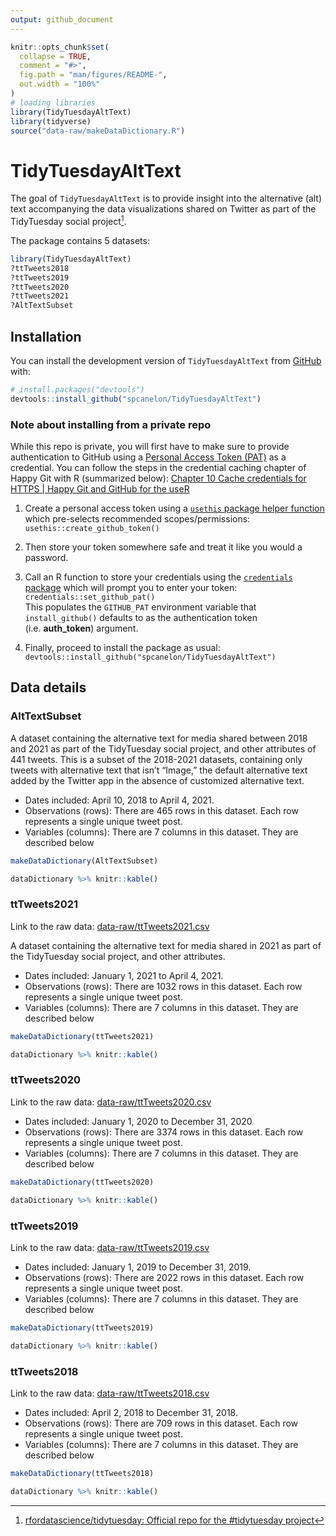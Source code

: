 ```yaml
---
output: github_document
---
```


<!-- README.md is generated from README.Rmd. Please edit that file -->

```r
knitr::opts_chunk$set(
  collapse = TRUE,
  comment = "#>",
  fig.path = "man/figures/README-",
  out.width = "100%"
)
# loading libraries
library(TidyTuesdayAltText)
library(tidyverse)
source("data-raw/makeDataDictionary.R")
```

# TidyTuesdayAltText

<!-- badges: start -->
<!-- badges: end -->

The goal of `TidyTuesdayAltText` is to provide insight into the alternative (alt) text accompanying the data visualizations shared on Twitter as part of the TidyTuesday social project^[[rfordatascience/tidytuesday: Official repo for the #tidytuesday project](https://github.com/rfordatascience/tidytuesday#a-weekly-social-data-project-in-r)].

The package contains 5 datasets:

```r
library(TidyTuesdayAltText)
?ttTweets2018
?ttTweets2019
?ttTweets2020
?ttTweets2021
?AltTextSubset
```

## Installation
<!--
You can install the released version of TidyTuesdayAltText from [CRAN](https://CRAN.R-project.org) with:
``` r
install.packages("TidyTuesdayAltText")
```
-->
You can install the development version of `TidyTuesdayAltText` from [GitHub](https://github.com/) with:

``` r
# install.packages("devtools")
devtools::install_github("spcanelon/TidyTuesdayAltText")
```
### Note about installing from a private repo

While this repo is private, you will first have to make sure to provide authentication to GitHub using a [Personal Access Token (PAT)](https://docs.github.com/en/github/authenticating-to-github/creating-a-personal-access-token) as a credential. You can follow the steps in the credential caching chapter of Happy Git with R (summarized below): [Chapter 10 Cache credentials for HTTPS | Happy Git and GitHub for the useR](https://happygitwithr.com/credential-caching.html)

1. Create a personal access token using a [`usethis` package helper function](https://usethis.r-lib.org/reference/create_github_token.html) which pre-selects recommended scopes/permissions: `usethis::create_github_token()`

1. Then store your token somewhere safe and treat it like you would a password.

1. Call an R function to store your credentials using the [`credentials` package](https://docs.ropensci.org/credentials/) which will prompt you to enter your token: `credentials::set_github_pat()`<br>
This populates the `GITHUB_PAT` environment variable that `install_github()` defaults to as the authentication token (i.e. **auth_token**) argument.

1. Finally, proceed to install the package as usual: `devtools::install_github("spcanelon/TidyTuesdayAltText")`

## Data details

### AltTextSubset

A dataset containing the alternative text for media shared between 2018 and 2021 as part of the TidyTuesday social project, and other attributes of 441 tweets. This is a subset of the 2018-2021 datasets, containing only tweets with alternative text that isn't "Image," the default alternative text added by the Twitter app in the absence of customized alternative text.

- Dates included: April 10, 2018 to April 4, 2021.
- Observations (rows): There are 465 rows in this dataset. Each row represents a single unique tweet post.
- Variables (columns): There are 7 columns in this dataset. They are described below

```r
makeDataDictionary(AltTextSubset)

dataDictionary %>% knitr::kable()
```

### ttTweets2021

Link to the raw data: [data-raw/ttTweets2021.csv](data-raw/ttTweets2021.csv)

A dataset containing the alternative text for media shared in 2021 as part of the TidyTuesday social project, and other attributes. 

- Dates included: January 1, 2021 to April 4, 2021.
- Observations (rows): There are 1032 rows in this dataset. Each row represents a single unique tweet post.
- Variables (columns): There are 7 columns in this dataset. They are described below

```r
makeDataDictionary(ttTweets2021)

dataDictionary %>% knitr::kable()
```

### ttTweets2020

Link to the raw data: [data-raw/ttTweets2020.csv](data-raw/ttTweets2020.csv)

- Dates included: January 1, 2020 to December 31, 2020
- Observations (rows): There are 3374 rows in this dataset. Each row represents a single unique tweet post.
- Variables (columns): There are 7 columns in this dataset. They are described below

```r
makeDataDictionary(ttTweets2020)

dataDictionary %>% knitr::kable()
```

### ttTweets2019

Link to the raw data: [data-raw/ttTweets2019.csv](data-raw/ttTweets2019.csv)

- Dates included: January 1, 2019 to December 31, 2019.
- Observations (rows): There are 2022 rows in this dataset. Each row represents a single unique tweet post.
- Variables (columns): There are 7 columns in this dataset. They are described below

```r
makeDataDictionary(ttTweets2019)

dataDictionary %>% knitr::kable()
```

### ttTweets2018

Link to the raw data: [data-raw/ttTweets2018.csv](data-raw/ttTweets2018.csv)

- Dates included: April 2, 2018 to December 31, 2018.
- Observations (rows): There are 709 rows in this dataset. Each row represents a single unique tweet post.
- Variables (columns): There are 7 columns in this dataset. They are described below

```r
makeDataDictionary(ttTweets2018)

dataDictionary %>% knitr::kable()
```

<!--
## Example
This is a basic example which shows you how to solve a common problem:
```r
library(TidyTuesdayAltText)
## basic example code
```
What is special about using `README.Rmd` instead of just `README.md`? You can include R chunks like so:
```r
summary(cars)
```
You'll still need to render `README.Rmd` regularly, to keep `README.md` up-to-date. `devtools::build_readme()` is handy for this. You could also use GitHub Actions to re-render `README.Rmd` every time you push. An example workflow can be found here: <https://github.com/r-lib/actions/tree/master/examples>.
You can also embed plots, for example:
```r
plot(pressure)
```
In that case, don't forget to commit and push the resulting figure files, so they display on GitHub and CRAN.
-->

